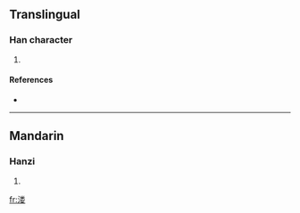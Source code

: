 {{also|漊}}
==Translingual==

===Han character===
{{Han char|rn=85|rad=水|as=09|sn=12|four=|canj=水火木女 (EFDV)}}

# {{defn|Han|sort=水09}}

====References====
* {{Han ref|kx=0639.111|hdz=31686.030|uh=6E87|ud=28295}}

----

==Mandarin==

===Hanzi===
{{cmn-hanzi|pin=[[lǚ]] ([[lü3]])|wg=lü<sup>3</sup>}}

# {{defn|Mandarin}}

[[fr:溇]]